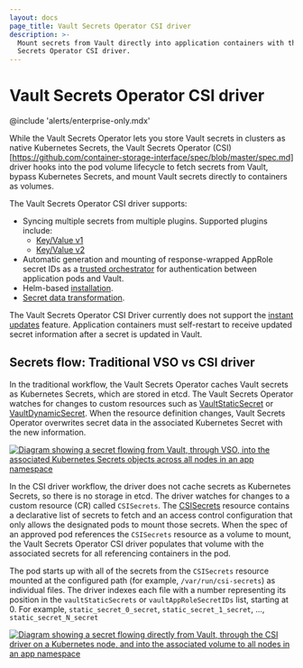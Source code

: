 ```yaml
---
layout: docs
page_title: Vault Secrets Operator CSI driver
description: >-
  Mount secrets from Vault directly into application containers with the Vault
  Secrets Operator CSI driver.
---
```


# Vault Secrets Operator CSI driver

@include 'alerts/enterprise-only.mdx'

While the Vault Secrets Operator lets you store Vault secrets in clusters as native
Kubernetes Secrets, the Vault Secrets
Operator (CSI)[https://github.com/container-storage-interface/spec/blob/master/spec.md] driver hooks into the pod volume lifecycle to fetch secrets from
Vault, bypass Kubernetes Secrets, and mount Vault secrets directly to containers as volumes.

The Vault Secrets Operator CSI driver supports:
- Syncing multiple secrets from multiple plugins. Supported plugins include:
  - [Key/Value v1](/vault/docs/secrets/kv/kv-v1)
  - [Key/Value v2](/vault/docs/secrets/kv/kv-v2)
- Automatic generation and mounting of response-wrapped AppRole secret IDs as a
  [trusted orchestrator](/vault/tutorials/app-integration/secure-introduction?in=vault%2Fapp-integration#trusted-orchestrator) for authentication between application pods and Vault.
- Helm-based [installation](/vault/docs/platform/k8s/vso/installation).
- [Secret data transformation](/vault/docs/platform/k8s/vso/secret-transformation).

The Vault Secrets Operator CSI Driver currently does not support the [instant updates](/vault/docs/deploy/kubernetes/vso/sources/vault/instant-updates) feature. 
Application containers must self-restart to receive updated secret information after a secret is updated in Vault.

## Secrets flow: Traditional VSO vs CSI driver

In the traditional workflow, the Vault Secrets Operator caches Vault secrets as Kubernetes Secrets, which are stored in etcd. 
The Vault Secrets Operator watches for changes to custom resources such as [VaultStaticSecret](/vault/docs/platform/k8s/vso/api-reference#vaultstaticsecret) or [VaultDynamicSecret](/vault/docs/platform/k8s/vso/api-reference#vaultdynamicsecret). 
When the resource definition changes, Vault Secrets Operator overwrites secret data in the associated Kubernetes Secret with the new information.

[![Diagram showing a secret flowing from Vault, through VSO, into the associated Kubernetes Secrets objects across all nodes in an app namespace](/img/vso_secrets_flow.png)](/img/vso_secrets_flow.png)

In the CSI driver workflow, the driver does not cache secrets as Kubernetes Secrets, so there is no storage in etcd.
The driver watches for changes to a custom resource (CR) called `CSISecrets`. The
[CSISecrets](/vault/docs/deploy/kubernetes/vso/api-reference#csisecrets) resource
contains a declarative list of secrets to fetch and an access control
configuration that only allows the designated pods to mount those secrets.
When the spec of an approved pod references the `CSISecrets` resource as a volume to mount, the Vault Secrets Operator CSI driver populates 
that volume with the associated secrets for all referencing containers in the pod.

The pod starts up with all of the secrets from the `CSISecrets` resource mounted
at the configured path (for example, `/var/run/csi-secrets`) as individual files.
The driver indexes each file with a number representing its position in the
`vaultStaticSecrets` or `vaultAppRoleSecretIDs` list, starting at 0. For example,
`static_secret_0_secret`, `static_secret_1_secret`, ..., `static_secret_N_secret`

[![Diagram showing a secret flowing directly from Vault, through the CSI driver on a Kubernetes node, and into the associated volume to all nodes in an app namespace](/img/vso_csi_secrets_flow.png)](/img/vso_csi_secrets_flow.png)
